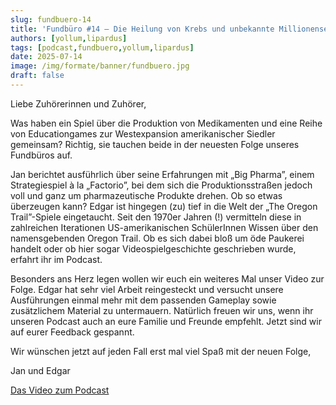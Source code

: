 ---
slug: fundbuero-14
title: 'Fundbüro #14 – Die Heilung von Krebs und unbekannte Millionenseller'
authors: [yollum,lipardus]
tags: [podcast,fundbuero,yollum,lipardus]
date: 2025-07-14
image: /img/formate/banner/fundbuero.jpg
draft: false
---


Liebe Zuhörerinnen und Zuhörer,

Was haben ein Spiel über die Produktion von Medikamenten und eine Reihe von Educationgames zur Westexpansion amerikanischer Siedler gemeinsam? Richtig, sie tauchen beide in der neuesten Folge unseres Fundbüros auf. 

<!--truncate-->

Jan berichtet ausführlich über seine Erfahrungen mit „Big Pharma”, einem Strategiespiel à la „Factorio”, bei dem sich die Produktionsstraßen jedoch voll und ganz um pharmazeutische Produkte drehen. Ob so etwas überzeugen kann? Edgar ist hingegen (zu) tief in die Welt der „The Oregon Trail”-Spiele eingetaucht. Seit den 1970er Jahren (!) vermitteln diese in zahlreichen Iterationen US-amerikanischen SchülerInnen Wissen über den namensgebenden Oregon Trail. Ob es sich dabei bloß um öde Paukerei handelt oder ob hier sogar Videospielgeschichte geschrieben wurde, erfahrt ihr im Podcast.

Besonders ans Herz legen wollen wir euch ein weiteres Mal unser Video zur Folge. Edgar hat sehr viel Arbeit reingesteckt und versucht unsere Ausführungen einmal mehr mit dem passenden Gameplay sowie zusätzlichem Material zu untermauern. Natürlich freuen wir uns, wenn ihr unseren Podcast auch an eure Familie und Freunde empfehlt. Jetzt sind wir auf eurer Feedback gespannt.

Wir wünschen jetzt auf jeden Fall erst mal viel Spaß mit der neuen Folge,

Jan und Edgar

[Das Video zum Podcast](https://www.youtube.com/watch?v=AkYQkU1m3DM)

<ReactPlayer
    width="100%"
    height="50px"
    controls
    src='https://m10z.picnotes.de/Fundbuero/Fundbuero_015.mp3'
/>
